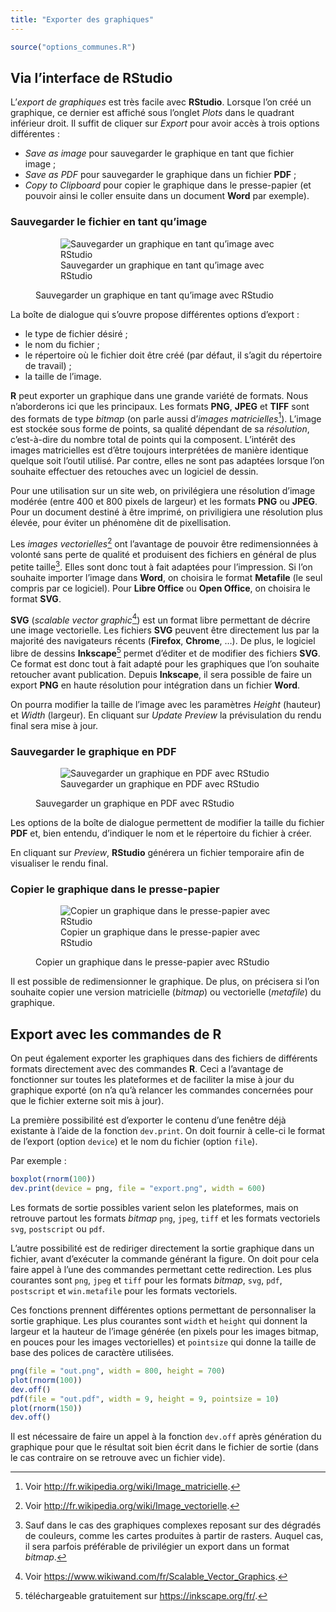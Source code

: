 ```yaml
---
title: "Exporter des graphiques"
---
```


```r
source("options_communes.R")
```

## Via l'interface de RStudio

L'<dfn>export de graphiques</dfn><dfn data-index="graphique, export"></dfn> est 
très facile avec **RStudio**. Lorsque l'on
créé un graphique, ce dernier est affiché sous l'onglet *Plots* dans
le quadrant inférieur droit. Il suffit de cliquer sur *Export* pour 
avoir accès à trois options différentes :

* *Save as image* pour sauvegarder le graphique en tant que fichier image ;
* *Save as PDF* pour sauvegarder le graphique dans un fichier **PDF** ;
* *Copy to Clipboard* pour copier le graphique dans le presse-papier (et pouvoir
  ainsi le coller ensuite dans un document **Word** par exemple).
  
### Sauvegarder le fichier en tant qu'image

<figure>
![Sauvegarder un graphique en tant qu'image avec RStudio](images/capture_RStudio_save_plot_as_image.png)
<figcaption>Sauvegarder un graphique en tant qu'image avec RStudio</figcaption>
</figure>

La boîte de dialogue qui s'ouvre propose différentes options d'export :

* le type de fichier désiré ;
* le nom du fichier ;
* le répertoire où le fichier doit être créé (par défaut, il s'agit du répertoire de travail) ;
* la taille de l'image.

**R** peut exporter un graphique dans une grande variété de formats. Nous n'aborderons ici que 
les principaux. Les formats **PNG**, **JPEG** et **TIFF** sont des formats de type 
<dfn langue="en">bitmap</dfn><dfn data-index="image bitmap"></dfn> (on parle aussi 
d'<dfn data-index="image matricielle">images matricielles</dfn>^[Voir
<http://fr.wikipedia.org/wiki/Image_matricielle>.]). 
L'image est stockée sous forme de points, sa qualité dépendant de sa <dfn>résolution</dfn>, c'est-à-dire du 
nombre total de points qui la composent. L'intérêt des images matricielles est d'être toujours
interprétées de manière identique quelque soit l'outil utilisé. Par contre, elles ne sont pas
adaptées lorsque l'on souhaite effectuer des retouches avec un logiciel de dessin.

Pour une utilisation sur un site web, on privilégiera une résolution d'image modérée (entre 400
et 800 pixels de largeur) et les formats **PNG** ou **JPEG**. Pour un document destiné à être
imprimé, on priviligiera une résolution plus élevée, pour éviter un phénomène dit de pixellisation.

Les <dfn data-index="image vectorielle">images vectorielles</dfn>^[Voir
<http://fr.wikipedia.org/wiki/Image_vectorielle>.] ont l'avantage 
de pouvoir être redimensionnées à volonté sans perte de qualité et produisent des fichiers en général 
de plus petite taille^[Sauf dans le cas des graphiques complexes reposant sur des dégradés de couleurs,
comme les cartes produites à partir de rasters. Auquel cas, il sera parfois préférable de privilégier
un export dans un format *bitmap*.]. Elles sont donc tout à fait adaptées pour l'impression.
Si l'on souhaite importer l'image dans **Word**, on choisira le format **Metafile** (le seul
compris par ce logiciel). Pour **Libre Office** ou **Open Office**, on choisira le format **SVG**.

**SVG** (*scalable vector graphic*^[Voir <https://www.wikiwand.com/fr/Scalable_Vector_Graphics>.]) 
est un format libre permettant de décrire une image vectorielle. Les fichiers **SVG** peuvent 
être directement lus par la majorité des navigateurs récents (**Firefox**, **Chrome**, ...).
De plus, le logiciel libre de dessins **Inkscape**^[téléchargeable gratuitement sur <https://inkscape.org/fr/>.]
permet d'éditer et de modifier des fichiers **SVG**. Ce format est donc tout à fait adapté pour les
graphiques que l'on souhaite retoucher avant publication. Depuis **Inkscape**, il sera possible
de faire un export **PNG** en haute résolution pour intégration dans un fichier **Word**.

On pourra modifier la taille de l'image avec les paramètres *Height* (hauteur) et *Width* (largeur).
En cliquant sur *Update Preview* la prévisulation du rendu final sera mise à jour.

### Sauvegarder le graphique en PDF

<figure>
![Sauvegarder un graphique en PDF avec RStudio](images/capture_RStudio_save_plot_as_pdf.png)
<figcaption>Sauvegarder un graphique en PDF avec RStudio</figcaption>
</figure>

Les options de la boîte de dialogue permettent de modifier la taille du fichier **PDF** et,
bien entendu, d'indiquer le nom et le répertoire du fichier à créer.

En cliquant sur *Preview*, **RStudio** générera un fichier temporaire afin de visualiser le
rendu final.

### Copier le graphique dans le presse-papier

<figure>
![Copier un graphique dans le presse-papier avec RStudio](images/capture_RStudio_copy_plot_to_clipboard.png)
<figcaption>Copier un graphique dans le presse-papier avec RStudio</figcaption>
</figure>

Il est possible de redimensionner le graphique. De plus, on précisera si l'on souhaite copier une version
matricielle (*bitmap*) ou vectorielle (*metafile*) du graphique.

## Export avec les commandes de R

On peut également exporter les graphiques dans des fichiers de différents formats directement avec
des commandes **R**. Ceci a l'avantage de fonctionner sur toutes les plateformes et de faciliter la mise à
jour du graphique exporté (on n'a qu'à relancer les commandes concernées pour que le fichier externe soit
mis à jour).

La première possibilité est d'exporter le contenu d'une fenêtre déjà existante à l'aide de la fonction
`dev.print`{data-pkg="grDevices" data-rdocumentation="dev2"}. On doit fournir à celle-ci le format de 
l'export (option `device`) et le nom du fichier (option `file`).

Par exemple :

```r
boxplot(rnorm(100))
dev.print(device = png, file = "export.png", width = 600)
```

Les formats de sortie possibles varient selon les plateformes, mais on retrouve partout les formats
*bitmap* `png`, `jpeg`, `tiff` et les formats vectoriels `svg`, `postscript` ou `pdf`. 

L'autre possibilité est de rediriger directement la sortie graphique dans un fichier, avant d'exécuter
la commande générant la figure. On doit pour cela faire appel à l'une des commandes permettant cette
redirection. Les plus courantes sont `png`{data-pkg="grDevices"}, 
`jpeg`{data-pkg="grDevices" data-rdocumentation="png"} et
`tiff`{data-pkg="grDevices" data-rdocumentation="png"} pour les formats *bitmap*, 
`svg`{data-pkg="grDevices" data-rdocumentation="cairo"},
`pdf`{data-pkg="grDevices"}, `postscript`{data-pkg="grDevices"} et
`win.metafile`{data-pkg="grDevices" data-rdocumentation="windows"} pour les formats vectoriels.

Ces fonctions prennent différentes options permettant de personnaliser la sortie graphique. Les plus
courantes sont `width` et `height` qui donnent la largeur et la hauteur de l'image générée (en pixels pour
les images bitmap, en pouces pour les images vectorielles) et `pointsize` qui donne la taille de base des
polices de caractère utilisées.


```r
png(file = "out.png", width = 800, height = 700)
plot(rnorm(100))
dev.off()
pdf(file = "out.pdf", width = 9, height = 9, pointsize = 10)
plot(rnorm(150))
dev.off()
```

Il est nécessaire de faire un appel à la fonction `dev.off`{data-pkg="grDevices" data-rdocumentation="dev"} 
après génération du graphique pour que le résultat soit bien écrit dans le fichier de sortie 
(dans le cas contraire on se retrouve avec un fichier vide).

